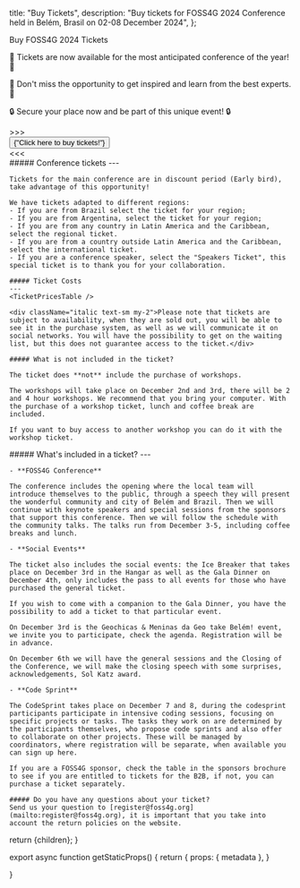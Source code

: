 
  title: "Buy Tickets",
  description:
    "Buy tickets for FOSS4G 2024 Conference held in Belém, Brasil on 02-08 December 2024",
};

<Heading color="orange" bubble>
  Buy FOSS4G 2024 Tickets
</Heading>

<div className="text-lg md:text-2xl text-center">
  <p>
    🎉 Tickets are now available for the most anticipated conference of the
    year! 🎉
  </p>
  <p>
    🚀 Don't miss the opportunity to get inspired and learn from the best
    experts. 🚀
  </p>
  <p>🔒 Secure your place now and be part of this unique event! 🔒</p>
</div>

<div className="text-center">
  <div className="inline-block text-f4g_orange font-bold text-lg tracking-[0.4rem] md:text-4xl">
    &gt;&gt;&gt;
  </div>
  <a
    href="https://payment.2024.foss4g.org/OSGeo-Brasil/foss4g.2024/"
    target="_blank"
    className="non-standard"
  >
    <button className=" border-f4g_red text-white bg-f4g_orange border rounded-lg py-2 px-3 text-lg md:text-4xl font-ubuntu mx-1 md:mx-3 my-3">
      {"Click here to buy tickets!"}
    </button>
  </a>
  <div className="inline-block text-f4g_orange font-bold text-lg tracking-[0.4rem] md:text-4xl">
    &lt;&lt;&lt;
  </div>
</div>

<div className="grid grid-cols-1 sm:grid-cols-2 sm:space-x-4 mt-8">
  <div className="">
    ##### Conference tickets
    ---

    Tickets for the main conference are in discount period (Early bird), take advantage of this opportunity!

    We have tickets adapted to different regions:
    - If you are from Brazil select the ticket for your region;
    - If you are from Argentina, select the ticket for your region;
    - If you are from any country in Latin America and the Caribbean, select the regional ticket.
    - If you are from a country outside Latin America and the Caribbean, select the international ticket.
    - If you are a conference speaker, select the "Speakers Ticket", this special ticket is to thank you for your collaboration.

    ##### Ticket Costs
    ---
    <TicketPricesTable />

    <div className="italic text-sm my-2">Please note that tickets are subject to availability, when they are sold out, you will be able to see it in the purchase system, as well as we will communicate it on social networks. You will have the possibility to get on the waiting list, but this does not guarantee access to the ticket.</div>

    ##### What is not included in the ticket?

    The ticket does **not** include the purchase of workshops. 

    The workshops will take place on December 2nd and 3rd, there will be 2 and 4 hour workshops. We recommend that you bring your computer. With the purchase of a workshop ticket, lunch and coffee break are included.

    If you want to buy access to another workshop you can do it with the workshop ticket. 
  </div>
  <div>
    ##### What's included in a ticket?
    ---

    - **FOSS4G Conference**

    The conference includes the opening where the local team will introduce themselves to the public, through a speech they will present the wonderful community and city of Belém and Brazil. Then we will continue with keynote speakers and special sessions from the sponsors that support this conference. Then we will follow the schedule with the community talks. The talks run from December 3-5, including coffee breaks and lunch. 

    - **Social Events**

    The ticket also includes the social events: the Ice Breaker that takes place on December 3rd in the Hangar as well as the Gala Dinner on December 4th, only includes the pass to all events for those who have purchased the general ticket.

    If you wish to come with a companion to the Gala Dinner, you have the possibility to add a ticket to that particular event.

    On December 3rd is the Geochicas & Meninas da Geo take Belém! event, we invite you to participate, check the agenda. Registration will be in advance. 

    On December 6th we will have the general sessions and the Closing of the Conference, we will make the closing speech with some surprises, acknowledgements, Sol Katz award.

    - **Code Sprint**

    The CodeSprint takes place on December 7 and 8, during the codesprint participants participate in intensive coding sessions, focusing on specific projects or tasks. The tasks they work on are determined by the participants themselves, who propose code sprints and also offer to collaborate on other projects. These will be managed by coordinators, where registration will be separate, when available you can sign up here.

    If you are a FOSS4G sponsor, check the table in the sponsors brochure to see if you are entitled to tickets for the B2B, if not, you can purchase a ticket separately.

    ##### Do you have any questions about your ticket?
    Send us your question to [register@foss4g.org](mailto:register@foss4g.org), it is important that you take into account the return policies on the website. 

  </div>
</div>

  return <MdxLayout metadata={metadata}>{children}</MdxLayout>;
}

export async function getStaticProps() {
  return {
    props: {
      metadata
    },
  }


}
